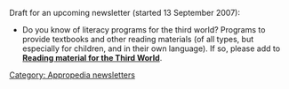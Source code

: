 Draft for an upcoming newsletter (started 13 September 2007):
 
* Do you know of literacy programs for the third world? Programs to provide textbooks and other reading materials (of all types, but especially for children, and in their own language). If so, please add to '''[[Reading material for the Third World]]'''.







[[Category: Appropedia newsletters]]